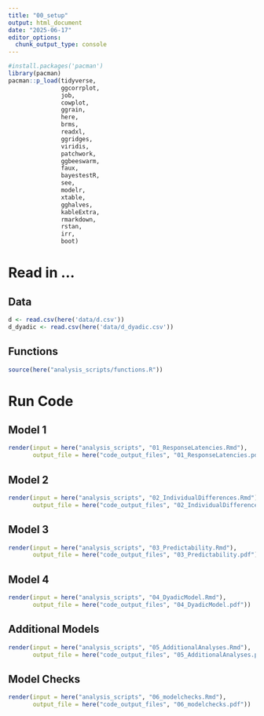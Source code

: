 ```yaml
---
title: "00_setup"
output: html_document
date: "2025-06-17"
editor_options: 
  chunk_output_type: console
---
```


```r
#install.packages('pacman')
library(pacman)
pacman::p_load(tidyverse,
               ggcorrplot,
               job,
               cowplot,
               ggrain,
               here, 
               brms,
               readxl,
               ggridges,
               viridis,
               patchwork,
               ggbeeswarm,
               faux,
               bayestestR,
               see,
               modelr,
               xtable,
               gghalves,
               kableExtra,
               rmarkdown,
               rstan,
               irr,
               boot)
```

# Read in ...

## Data
```r
d <- read.csv(here('data/d.csv'))
d_dyadic <- read.csv(here('data/d_dyadic.csv'))
```

## Functions

```r
source(here("analysis_scripts/functions.R"))
```


# Run Code

## Model 1

```r
render(input = here("analysis_scripts", "01_ResponseLatencies.Rmd"),
       output_file = here("code_output_files", "01_ResponseLatencies.pdf"))
```

## Model 2

```r
render(input = here("analysis_scripts", "02_IndividualDifferences.Rmd"),
       output_file = here("code_output_files", "02_IndividualDifferences.pdf"))
```

## Model 3

```r
render(input = here("analysis_scripts", "03_Predictability.Rmd"),
       output_file = here("code_output_files", "03_Predictability.pdf"))
```

## Model 4

```r
render(input = here("analysis_scripts", "04_DyadicModel.Rmd"),
       output_file = here("code_output_files", "04_DyadicModel.pdf"))
```

## Additional Models

```r
render(input = here("analysis_scripts", "05_AdditionalAnalyses.Rmd"),
       output_file = here("code_output_files", "05_AdditionalAnalyses.pdf"))
```

## Model Checks

```r
render(input = here("analysis_scripts", "06_modelchecks.Rmd"),
       output_file = here("code_output_files", "06_modelchecks.pdf"))
```
